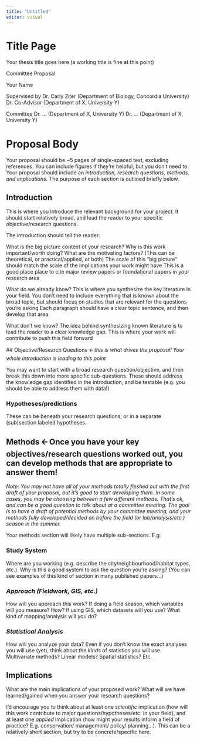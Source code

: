 ```yaml
---
title: "Untitled"
editor: visual
---
```








# Title Page




Your thesis title goes here (a working title is fine at this point)

Committee Proposal


Your Name


Supervised by
Dr. Carly Ziter (Department of Biology, Concordia University)
Dr. Co-Advisor (Department of X, University Y)


Committee
Dr. … (Department of X, University Y)
Dr. … (Department of X, University Y)















# Proposal Body 

Your proposal should be ~5 pages of single-spaced text, excluding references. You can include figures if they’re helpful, but you don’t need to. Your proposal should include an *introduction, research questions, methods, and implications*. The purpose of each section is outlined briefly below. 

## Introduction

This is where you introduce the relevant background for your project. It should start relatively broad, and lead the reader to your specific objective/research questions.

The introduction should tell the reader:

What is the big picture context of your research?
Why is this work important/worth doing? What are the motivating factors? (This can be theoretical, or practical/applied, or both)
The scale of this “big picture” should match the scale of the implications your work might have
This is a good place place to cite major review papers or foundational papers in your research area

What do we already know?
This is where you synthesize the key literature in your field. You don’t need to include everything that is known about the broad topic, but should focus on studies that are relevant for the questions you’re asking
Each paragraph should have a clear topic sentence, and then develop that area

What don’t we know?
The idea behind synthesizing known literature is to lead the reader to a clear knowledge gap. This is where your work will contribute to push this field forward 

 ## Objective/Research Questions *🡨 this is what drives the proposal! Your whole introduction is leading to this point*

You may want to start with a broad research question/objective, and then break this down into more specific sub-questions. These should address the knowledge gap identified in the introduction, and be testable (e.g. you should be able to address them with data!)

### **Hypotheses/predictions**

These can be beneath your research questions, or in a separate (sub)section labeled hypotheses.


## Methods 🡨 Once you have your key objectives/research questions worked out, you can develop methods that are appropriate to answer them!

*Note: You may not have all of your methods totally fleshed out with the first draft of your proposal, but it’s good to start developing them. In some cases, you may be choosing between a few different methods. That’s ok, and can be a good question to talk about at a committee meeting. The goal is to have a draft of potential methods by your committee meeting, and your methods fully developed/decided on before the field (or lab/analysis/etc.) season in the summer.*

Your methods section will likely have multiple sub-sections. E.g:

### **Study System**

Where are you working (e.g. describe the city/neighbourhood/habitat types, etc.). Why is this a good system to ask the question you’re asking? (You can see examples of this kind of section in many published papers…)

### ***Approach (Fieldwork, GIS, etc.)***

How will you approach this work? If doing a field season, which variables will you measure? How? If using GIS, which datasets will you use? What kind of mapping/analysis will you do?

### ***Statistical Analysis***

How will you analyze your data? Even if you don’t know the exact analyses you will use (yet), think about the *kinds* of statistics you will use. Multivariate methods? Linear models? Spatial statistics? Etc.


## Implications

What are the main implications of your proposed work? What will we have learned/gained when you answer your research questions?

I’d encourage you to think about at least one *scientific* implication (how will this work contribute to major questions/hypotheses/etc. in your field), and at least one *applied* implication (how might your results inform a field of practice? E.g. conservation/ management/ policy/ planning…). This can be a relatively short section, but try to be concrete/specific here.
